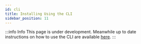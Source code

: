 ```yaml
---
id: cli
title: Installing Using the CLI
sidebar_position: 11
---
```


:::info Info
This page is under development. Meanwhile up to date instructions on how to use the CLI are available [here](https://github.com/harivyasi/chemotion/tree/chemotion-cli/chemotion-cli).
:::
